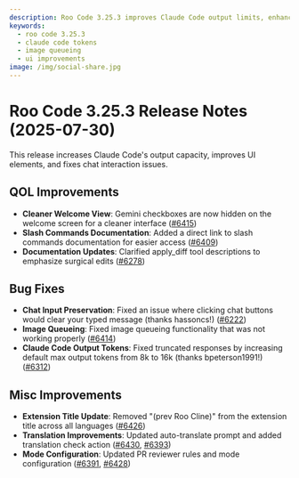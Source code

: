 ```yaml
---
description: Roo Code 3.25.3 improves Claude Code output limits, enhances UI elements, and fixes chat interaction issues.
keywords:
  - roo code 3.25.3
  - claude code tokens
  - image queueing
  - ui improvements
image: /img/social-share.jpg
---
```


# Roo Code 3.25.3 Release Notes (2025-07-30)

This release increases Claude Code's output capacity, improves UI elements, and fixes chat interaction issues.

## QOL Improvements

* **Cleaner Welcome View**: Gemini checkboxes are now hidden on the welcome screen for a cleaner interface ([#6415](https://github.com/RooCodeInc/Roo-Code/pull/6415))
* **Slash Commands Documentation**: Added a direct link to slash commands documentation for easier access ([#6409](https://github.com/RooCodeInc/Roo-Code/pull/6409))
* **Documentation Updates**: Clarified apply_diff tool descriptions to emphasize surgical edits ([#6278](https://github.com/RooCodeInc/Roo-Code/pull/6278))

## Bug Fixes

* **Chat Input Preservation**: Fixed an issue where clicking chat buttons would clear your typed message (thanks hassoncs!) ([#6222](https://github.com/RooCodeInc/Roo-Code/pull/6222))
* **Image Queueing**: Fixed image queueing functionality that was not working properly ([#6414](https://github.com/RooCodeInc/Roo-Code/pull/6414))
* **Claude Code Output Tokens**: Fixed truncated responses by increasing default max output tokens from 8k to 16k (thanks bpeterson1991!) ([#6312](https://github.com/RooCodeInc/Roo-Code/pull/6312))

## Misc Improvements

* **Extension Title Update**: Removed "(prev Roo Cline)" from the extension title across all languages ([#6426](https://github.com/RooCodeInc/Roo-Code/pull/6426))
* **Translation Improvements**: Updated auto-translate prompt and added translation check action ([#6430](https://github.com/RooCodeInc/Roo-Code/pull/6430), [#6393](https://github.com/RooCodeInc/Roo-Code/pull/6393))
* **Mode Configuration**: Updated PR reviewer rules and mode configuration ([#6391](https://github.com/RooCodeInc/Roo-Code/pull/6391), [#6428](https://github.com/RooCodeInc/Roo-Code/pull/6428))